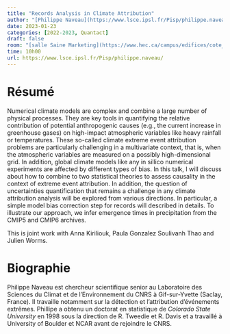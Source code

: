 ```yaml
---
title: "Records Analysis in Climate Attribution"
author: "[Philippe Naveau](https://www.lsce.ipsl.fr/Pisp/philippe.naveau/)"
date: 2023-01-23
categories: [2022-2023, Quantact]
draft: false
room: "[salle Saine Marketing](https://www.hec.ca/campus/edifices/cote_sainte_catherine/1er_etage/salles_cours/saine-marketing.html)"
time: 10h00
url: https://www.lsce.ipsl.fr/Pisp/philippe.naveau/
---
```


# Résumé

Numerical climate models are complex and combine a large number of physical processes. They are key tools in quantifying the relative contribution of potential anthropogenic causes (e.g., the current increase in greenhouse gases) on high-impact atmospheric variables like heavy rainfall or temperatures. These so-called climate extreme event attribution problems are particularly challenging in a multivariate context, that is, when the atmospheric variables are measured on a possibly high-dimensional grid. In addition, global climate models like any in sillico numerical experiments are affected by different types of bias.
In this talk, I will discuss about how to combine to two statistical theories to assess causality in the context of extreme event attribution. In addition, the question of uncertainties quantification that remains a challenge in any climate attribution analysis will be explored from various directions. In particular, a simple model bias correction step for records will described in details. To illustrate our approach, we infer emergence times in precipitation from the CMIP5 and CMIP6 archives.

This is joint work with Anna Kiriliouk, Paula Gonzalez Soulivanh Thao and Julien Worms.


# Biographie

Philippe Naveau est chercheur scientifique senior au Laboratoire des Sciences du Climat et de l’Environnement du CNRS à Gif-sur-Yvette (Saclay, France). Il travaille notamment sur la détection et l'attribution d'événements extrêmes. Phillipe a obtenu un doctorat en statistique de *Colorado State University* en 1998 sous la direction de R. Tweedie et R. Davis et a travaillé à University of Boulder et NCAR avant de rejoindre le CNRS.

